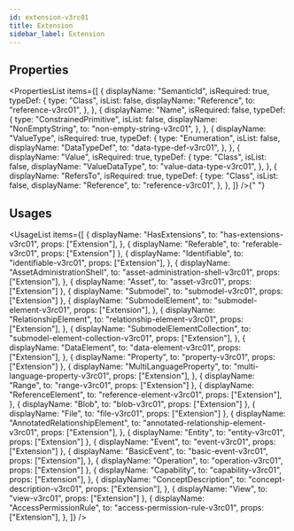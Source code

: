 ```yaml
---
id: extension-v3rc01
title: Extension
sidebar_label: Extension
---
```



## Properties

<PropertiesList
  items={[
    {
      displayName: "SemanticId",
      isRequired: true,
      typeDef: {
        type: "Class",
        isList: false,
        displayName: "Reference",
        to: "reference-v3rc01",
      },
    },
    {
      displayName: "Name",
      isRequired: false,
      typeDef: {
        type: "ConstrainedPrimitive",
        isList: false,
        displayName: "NonEmptyString",
        to: "non-empty-string-v3rc01",
      },
    },
    {
      displayName: "ValueType",
      isRequired: true,
      typeDef: {
        type: "Enumeration",
        isList: false,
        displayName: "DataTypeDef",
        to: "data-type-def-v3rc01",
      },
    },
    {
      displayName: "Value",
      isRequired: true,
      typeDef: {
        type: "Class",
        isList: false,
        displayName: "ValueDataType",
        to: "value-data-type-v3rc01",
      },
    },
    {
      displayName: "RefersTo",
      isRequired: true,
      typeDef: {
        type: "Class",
        isList: false,
        displayName: "Reference",
        to: "reference-v3rc01",
      },
    },
  ]}
/>{" "}


## Usages

<UsageList
  items={[
    {
      displayName: "HasExtensions",
      to: "has-extensions-v3rc01",
      props: ["Extension"],
    },
    { displayName: "Referable", to: "referable-v3rc01", props: ["Extension"] },
    {
      displayName: "Identifiable",
      to: "identifiable-v3rc01",
      props: ["Extension"],
    },
    {
      displayName: "AssetAdministrationShell",
      to: "asset-administration-shell-v3rc01",
      props: ["Extension"],
    },
    { displayName: "Asset", to: "asset-v3rc01", props: ["Extension"] },
    { displayName: "Submodel", to: "submodel-v3rc01", props: ["Extension"] },
    {
      displayName: "SubmodelElement",
      to: "submodel-element-v3rc01",
      props: ["Extension"],
    },
    {
      displayName: "RelationshipElement",
      to: "relationship-element-v3rc01",
      props: ["Extension"],
    },
    {
      displayName: "SubmodelElementCollection",
      to: "submodel-element-collection-v3rc01",
      props: ["Extension"],
    },
    {
      displayName: "DataElement",
      to: "data-element-v3rc01",
      props: ["Extension"],
    },
    { displayName: "Property", to: "property-v3rc01", props: ["Extension"] },
    {
      displayName: "MultiLanguageProperty",
      to: "multi-language-property-v3rc01",
      props: ["Extension"],
    },
    { displayName: "Range", to: "range-v3rc01", props: ["Extension"] },
    {
      displayName: "ReferenceElement",
      to: "reference-element-v3rc01",
      props: ["Extension"],
    },
    { displayName: "Blob", to: "blob-v3rc01", props: ["Extension"] },
    { displayName: "File", to: "file-v3rc01", props: ["Extension"] },
    {
      displayName: "AnnotatedRelationshipElement",
      to: "annotated-relationship-element-v3rc01",
      props: ["Extension"],
    },
    { displayName: "Entity", to: "entity-v3rc01", props: ["Extension"] },
    { displayName: "Event", to: "event-v3rc01", props: ["Extension"] },
    {
      displayName: "BasicEvent",
      to: "basic-event-v3rc01",
      props: ["Extension"],
    },
    { displayName: "Operation", to: "operation-v3rc01", props: ["Extension"] },
    {
      displayName: "Capability",
      to: "capability-v3rc01",
      props: ["Extension"],
    },
    {
      displayName: "ConceptDescription",
      to: "concept-description-v3rc01",
      props: ["Extension"],
    },
    { displayName: "View", to: "view-v3rc01", props: ["Extension"] },
    {
      displayName: "AccessPermissionRule",
      to: "access-permission-rule-v3rc01",
      props: ["Extension"],
    },
  ]}
/>
